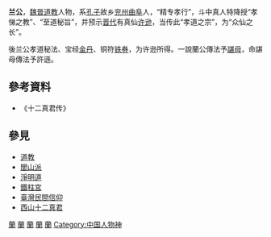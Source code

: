 '''兰公'''，[[魏晉|魏晉]][[道教|道教]]人物，系[[孔子|孔子]]故乡[[兖州|兖州]][[曲阜|曲阜]]人，“精专孝行”，斗中真人特降授“孝悌之教”、“至道秘旨”，并预示[[晋代|晋代]]有真仙[[许逊|许逊]]，当传此“孝道之宗”，为“众仙之长”。

後兰公孝道秘法、宝经[[金丹|金丹]]、铜符[[铁券|铁券]]，为许逊所得。一說蘭公傳法予[[諶母|諶母]]，命諶母傳法予許遜。

==參考資料==
*《十二真君传》

==參見==
*[[道教|道教]]
*[[閭山派|閭山派]]
*[[淨明道|淨明道]]
*[[南昌萬壽宮|鐵柱宮]]
*[[臺灣民間信仰|臺灣民間信仰]]
*[[西山十二真君|西山十二真君]]


[[Category:道教神祇|蘭]]
[[Category:東晉道教人物|蘭]]
[[Category:曲阜人|蘭]]
[[Category:中國民間信仰|蘭]]
[[Category:台灣民間信仰|蘭]]
[[Category:中国人物神|Category:中国人物神]]